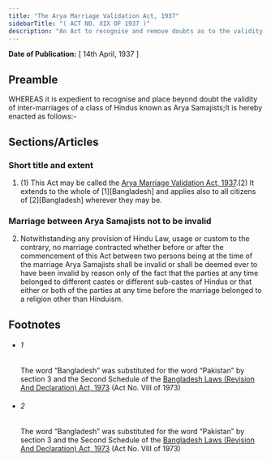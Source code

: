 ```yaml
---
title: "The Arya Marriage Validation Act, 1937"
sidebarTitle: "( ACT NO. XIX OF 1937 )"
description: "An Act to recognise and remove doubts as to the validity of inter-marriages current among Arya Samajists."
---
```


**Date of Publication:** [ 14th April, 1937 ]

## Preamble

WHEREAS it is expedient to recognise and place beyond doubt the validity of inter-marriages of a class of Hindus known as Arya Samajists;It is hereby enacted as follows:-

## Sections/Articles

### Short title and extent

1. (1) This Act may be called the [Arya Marriage Validation Act, 1937](/act-172.html "Arya Marriage Validation Act, 1937").(2) It extends to the whole of [1][Bangladesh] and applies also to all citizens of [2][Bangladesh] wherever they may be.

### Marriage between Arya Samajists not to be invalid

2. Notwithstanding any provision of Hindu Law, usage or custom to the contrary, no marriage contracted whether before or after the commencement of this Act between two persons being at the time of the marriage Arya Samajists shall be invalid or shall be deemed ever to have been invalid by reason only of the fact that the parties at any time belonged to different castes or different sub-castes of Hindus or that either or both of the parties at any time before the marriage belonged to a religion other than Hinduism.

## Footnotes

- ###### 1

  The word “Bangladesh” was substituted for the word “Pakistan” by section 3 and the Second Schedule of the [Bangladesh Laws (Revision And Declaration) Act, 1973](/act-430.html "Bangladesh Laws (Revision And Declaration) Act, 1973") (Act No. VIII of 1973)

- ###### 2

  The word “Bangladesh” was substituted for the word “Pakistan” by section 3 and the Second Schedule of the [Bangladesh Laws (Revision And Declaration) Act, 1973](/act-430.html "Bangladesh Laws (Revision And Declaration) Act, 1973") (Act No. VIII of 1973)
